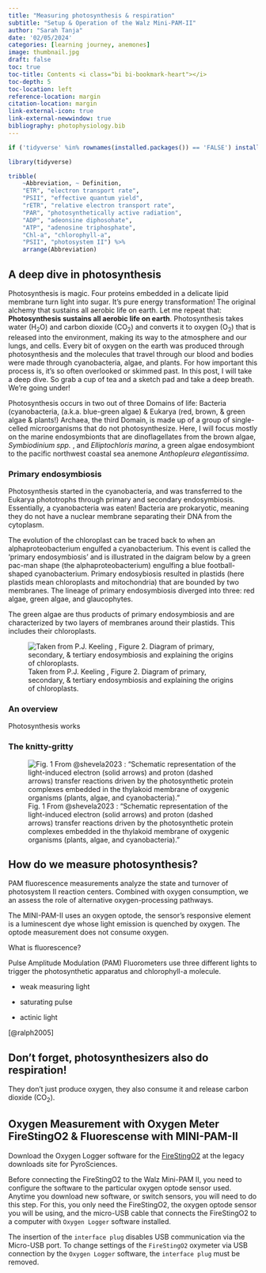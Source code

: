 ```yaml
---
title: "Measuring photosynthesis & respiration"
subtitle: "Setup & Operation of the Walz Mini-PAM-II"
author: "Sarah Tanja"
date: '02/05/2024'
categories: [learning journey, anemones]
image: thumbnail.jpg
draft: false
toc: true
toc-title: Contents <i class="bi bi-bookmark-heart"></i>
toc-depth: 5
toc-location: left
reference-location: margin
citation-location: margin
link-external-icon: true
link-external-newwindow: true
bibliography: photophysiology.bib
---
```


```r
if ('tidyverse' %in% rownames(installed.packages()) == 'FALSE') install.packages('tidyverse')
```

```r
library(tidyverse)
```

```r
tribble(
    ~Abbreviation, ~ Definition,
    "ETR", "electron transport rate",
    "PSII", "effective quantum yield",
    "rETR", "relative electron transport rate",
    "PAR", "photosynthetically active radiation",
    "ADP", "adeonsine diphosohate",
    "ATP", "adenosine triphosphate",
    "Chl-a", "chlorophyll-a",
    "PSII", "photosystem II") %>%
    arrange(Abbreviation)
```

## A deep dive in photosynthesis

Photosynthesis is magic. Four proteins embedded in a delicate lipid membrane turn light into sugar. It's pure energy transformation! The original alchemy that sustains all aerobic life on earth. Let me repeat that: **Photosynthesis sustains all aerobic life on earth**. Photosynthesis takes water (H~2~O) and carbon dioxide (CO~2~) and converts it to oxygen (O~2~) that is released into the environment, making its way to the atmosphere and our lungs, and cells. Every bit of oxygen on the earth was produced through photosynthesis and the molecules that travel through our blood and bodies were made through cyanobacteria, algae, and plants. For how important this process is, it's so often overlooked or skimmed past. In this post, I will take a deep dive. So grab a cup of tea and a sketch pad and take a deep breath. We're going under!

Photosynthesis occurs in two out of three Domains of life: Bacteria (cyanobacteria, (a.k.a. blue-green algae) & Eukarya (red, brown, & green algae & plants!) Archaea, the third Domain, is made up of a group of single-celled microorganisms that do not photosynthesize. Here, I will focus mostly on the marine endosymbionts that are dinoflagellates from the brown algae, *Symbiodinium spp.* , and *Elliptochloris marina*, a green algae endosymbiont to the pacific northwest coastal sea anemone *Anthopleura elegantissima*.

### Primary endosymbiosis

Photosynthesis started in the cyanobacteria, and was transferred to the Eukarya phototrophs through primary and secondary endosymbiosis. Essentially, a cyanobacteria was eaten! Bacteria are prokaryotic, meaning they do not have a nuclear membrane separating their DNA from the cytoplasm.

The evolution of the chloroplast can be traced back to when an alphaproteobacterium engulfed a cyanobacterium. This event is called the 'primary endosymbiosis' and is illustrated in the daigram below by a green pac-man shape (the alphaproteobacterium) engulfing a blue football-shaped cyanobacterium. Primary endosybiosis resulted in plastids (here plastids mean chloroplasts and mitochondria) that are bounded by two membranes. The lineage of primary endosymbiosis diverged into three: red algae, green algae, and glaucophytes.

The green algae are thus products of primary endosymbiosis and are characterized by two layers of membranes around their plastids. This includes their chloroplasts.

![Taken from P.J. Keeling , Figure 2. Diagram of primary, secondary, & tertiary endosymbiosis and explaining the origins of chloroplasts.](Keeling_fig2.png){fig-align="center"}

### An overview

Photosynthesis works

### The knitty-gritty

![Fig. 1 From @shevela2023 : "Schematic representation of the light-induced electron (solid arrows) and proton (dashed arrows) transfer reactions driven by the photosynthetic protein complexes embedded in the thylakoid membrane of oxygenic organisms (plants, algae, and cyanobacteria)."](Shevala_fig1.png)

## How do we measure photosynthesis?

PAM fluorescence measurements analyze the state and turnover of photosystem II reaction centers. Combined with oxygen consumption, we an assess the role of alternative oxygen-processing pathways.

The MINI-PAM-II uses an oxygen optode, the sensor's responsive element is a luminescent dye whose light emission is quenched by oxygen. The optode measurement does not consume oxygen.

What is fluorescence?

Pulse Amplitude Modulation (PAM) Fluorometers use three different lights to trigger the photosynthetic apparatus and chlorophyll-a molecule.

-   weak measuring light

-   saturating pulse

-   actinic light

[@ralph2005]

## Don't forget, photosynthesizers also do respiration!

They don't just produce oxygen, they also consume it and release carbon dioxide (CO~2~).

## Oxygen Measurement with Oxygen Meter FireStingO2 & Fluorescense with MINI-PAM-II

Download the Oxygen Logger software for the [FireStingO2](https://www.pyroscience.com/en/downloads/legacy) at the legacy downloads site for PyroSciences.

Before connecting the FireStingO2 to the Walz Mini-PAM II, you need to configure the software to the particular oxygen optode sensor used. Anytime you download new software, or switch sensors, you will need to do this step. For this, you only need the FireStingO2, the oxygen optode sensor you will be using, and the micro-USB cable that connects the FireStingO2 to a computer with `Oxygen Logger` software installed.

::: callout-warning
The insertion of the `interface plug` disables USB communication via the Micro-USB port. To change settings of the `FireStingO2` oxymeter via USB connection by the `Oxygen Logger` software, the `interface plug` must be removed.
:::
